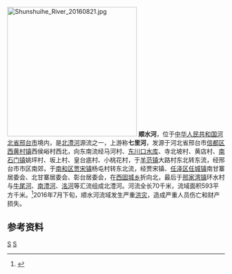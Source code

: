 [[File:Shunshuihe_River_20160821.jpg|300px]]
'''顺水河'''，位于[[中华人民共和国|中华人民共和国]][[河北省|河北省]][[邢台市|邢台市]]境内，是[[北澧河|北澧河]]源流之一，上游称'''七里河'''，发源于河北省邢台市[[信都区|信都区]][[西黄村镇|西黄村镇]]西侯峪村西北，向东南流经马河村、[[东川口水库|东川口水库]]、寺北坡村、黄店村、[[南石门镇|南石门镇]]姚坪村、坂上村、皇台底村、小桃花村，于[[羊范镇|羊范镇]]大路村东北转东流，经邢台市市区南郊，于[[南和区|南和区]][[贾宋镇_(南和区)|贾宋镇]]杨屯村转东北流，经贾宋镇、[[任泽区|任泽区]][[任城镇|任城镇]]南甘寨居委会、北甘寨居委会、彰台居委会，在[[西固城乡|西固城乡]]折向北，最后于[[邢家湾镇|邢家湾镇]]环水村与[[牛尾河|牛尾河]]、[[南澧河|南澧河]]、[[洺河|洺河]]等汇流组成北澧河。河流全长70千米，流域面积593平方千米。<ref name="中国河湖大典">{{cite book zh |author=《[[中国河湖大典|中国河湖大典]]》编纂委员会 |title=《中国河湖大典·海河卷》 |format=M |edition=1 |location=北京 |publisher=中国水利水电出版社 |date=2013年1月 |pages=150页 |id= ISBN 978-7-5170-0563-6}}</ref>2016年7月下旬，顺水河流域发生严重[[2016年邢台洪灾|洪灾]]，造成严重人员伤亡和财产损失。



==参考资料==
{{reflist}}

{{China-river-stub}}
[[Category:河北河流|S]]
[[Category:邢台地理|S]]